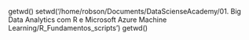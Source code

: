 getwd()
setwd('/home/robson/Documents/DataScienseAcademy/01. Big Data Analytics com R e Microsoft Azure Machine Learning/R_Fundamentos_scripts')
getwd()